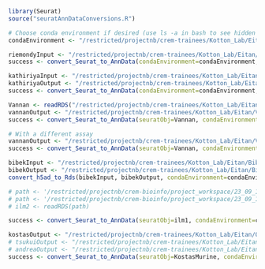 
```r
library(Seurat)
source("seuratAnnDataConversions.R")
```

```r
# Choose conda environment if desired (use ls -a in bash to see hidden directories and files, such as .conda)
condaEnvironment <- "/restricted/projectnb/crem-trainees/Kotton_Lab/Eitan/.conda/envs/KottonLab"
```

```r
riemondyInput <- "/restricted/projectnb/crem-trainees/Kotton_Lab/Eitan/Riemondy/Riemondy.Rds"
success <- convert_Seurat_to_AnnData(condaEnvironment=condaEnvironment, type="Rds", inputFile=riemondyInput)
```

```r
kathiriyaInput <- "/restricted/projectnb/crem-trainees/Kotton_Lab/Eitan/Kathiriya/Kathiriya.h5seurat"
kathiriyaOutput <- "/restricted/projectnb/crem-trainees/Kotton_Lab/Eitan/Kathiriya/Kathiriya.h5ad"
success <- convert_Seurat_to_AnnData(condaEnvironment=condaEnvironment, type="h5seurat", inputFile=kathiriyaInput, assay="spliced")
```

```r
Vannan <- readRDS("/restricted/projectnb/crem-trainees/Kotton_Lab/Eitan/VannanSpatialIPF/Vannan.rds")
vannanOutput <- "/restricted/projectnb/crem-trainees/Kotton_Lab/Eitan/VannanSpatialIPF/VannanRNA.h5ad"
success <- convert_Seurat_to_AnnData(seuratObj=Vannan, condaEnvironment=condaEnvironment, type="rds", outputFile=vannanOutput, assay="RNA")

# With a different assay
vannanOutput <- "/restricted/projectnb/crem-trainees/Kotton_Lab/Eitan/VannanSpatialIPF/VannanNiche.h5ad"
success <- convert_Seurat_to_AnnData(seuratObj=Vannan, condaEnvironment=condaEnvironment, type="rds", outputFile=vannanOutput, assay="niche")
```

```r
bibekInput <- "/restricted/projectnb/crem-trainees/Kotton_Lab/Eitan/BibekPneumonectomy/objects/Bibek.h5ad"
bibekOutput <- "/restricted/projectnb/crem-trainees/Kotton_Lab/Eitan/BibekPneumonectomy/objects/Bibek.rds"
convert_h5ad_to_Rds(bibekInput, bibekOutput, condaEnvironment=condaEnvironment)
```


```r
# path <- '/restricted/projectnb/crem-bioinfo/project_workspace/23_09_11_andrea/calculations/analysis/combined/rds/sc.UO1.Rds'
# path <- '/restricted/projectnb/crem-bioinfo/project_workspace/23_09_11_andrea/calculations/analysis/combined/rds/sc.Rds'
# ilm2 <- readRDS(path)

success <- convert_Seurat_to_AnnData(seuratObj=ilm1, condaEnvironment=condaEnvironment, type="rds", outputFile="/restricted/projectnb/crem-trainees/Kotton_Lab/Eitan/Andrea/objects/iLM.h5ad", assay="RNA")

```

```r
kostasOutput <- "/restricted/projectnb/crem-trainees/Kotton_Lab/Eitan/OutsidePaperObjects/AnnData/KostasMurine2025.h5ad"
# tsukuiOutput <- "/restricted/projectnb/crem-trainees/Kotton_Lab/Eitan/OutsidePaperObjects/AnnData/TsukuiHuman.h5ad"
# andreaOutput <- "/restricted/projectnb/crem-trainees/Kotton_Lab/Eitan/Andrea/objects/Primary_3_14_24.h5ad"
success <- convert_Seurat_to_AnnData(seuratObj=KostasMurine, condaEnvironment=condaEnvironment, type="rds", outputFile=kostasOutput, assay="RNA")

```

